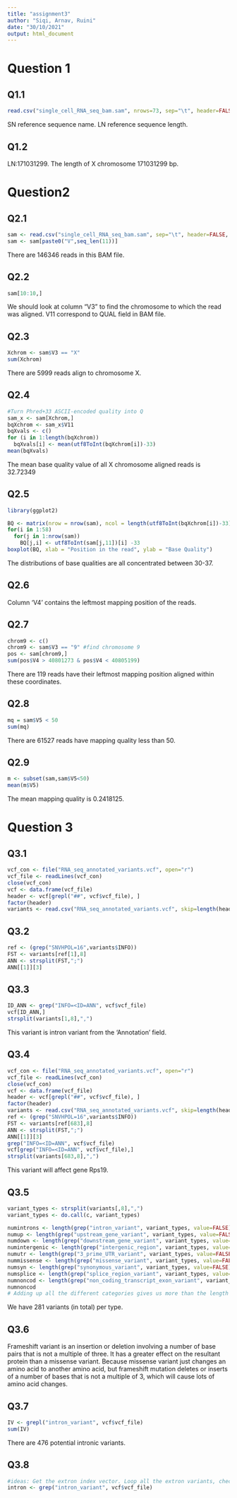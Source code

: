 ---
title: "assignment3"
author: "Siqi, Arnav, Ruini"
date: "30/10/2021"
output: html_document
---

# Question 1
## Q1.1 

```{r}
read.csv("single_cell_RNA_seq_bam.sam", nrows=73, sep="\t", header=FALSE, fill=TRUE)
```
SN reference sequence name. 
LN reference sequence length. 

## Q1.2
LN:171031299. The length of X chromosome 171031299 bp. 


# Question2

## Q2.1
```{r}
sam <- read.csv("single_cell_RNA_seq_bam.sam", sep="\t", header=FALSE, comment.char="@", col.names = paste0("V",seq_len(30)), fill=TRUE)
sam <- sam[paste0("V",seq_len(11))]
```
There are 146346 reads in this BAM file.

## Q2.2
```{r}
sam[10:10,]
```
We should look at column "V3" to find the chromosome to which the read was aligned. 
V11 correspond to QUAL field in BAM file. 

## Q2.3
```{r Xchrom}
Xchrom <- sam$V3 == "X"
sum(Xchrom)

```
There are 5999 reads align to chromosome X.

## Q2.4
```{r} 
#Turn Phred+33 ASCII‐encoded quality into Q
sam_x <- sam[Xchrom,]
bqXchrom <- sam_x$V11
bqXvals <- c()
for (i in 1:length(bqXchrom))
  bqXvals[i] <- mean(utf8ToInt(bqXchrom[i])-33)
mean(bqXvals)
```
The mean base quality value of all X chromosome aligned reads is 32.72349


## Q2.5
```{r}
library(ggplot2)

BQ <- matrix(nrow = nrow(sam), ncol = length(utf8ToInt(bqXchrom[i])-33)) #rows = reads, ncol = 58
for(i in 1:58)
  for(j in 1:nrow(sam))
    BQ[j,i] <- utf8ToInt(sam[j,11])[i] -33
boxplot(BQ, xlab = "Position in the read", ylab = "Base Quality")

```
The distributions of base qualities are all concentrated between 30-37. 


## Q2.6
Column 'V4' contains the leftmost mapping position of the reads. 

## Q2.7
```{r}
chrom9 <- c()
chrom9 <- sam$V3 == "9" #find chromosome 9
pos <- sam[chrom9,]
sum(pos$V4 > 40801273 & pos$V4 < 40805199)

```
There are 119 reads have their leftmost mapping position aligned within these coordinates.

## Q2.8
```{r}
mq = sam$V5 < 50
sum(mq)
```
There are 61527 reads have mapping quality less than 50.

## Q2.9
```{r}
m <- subset(sam,sam$V5<50)
mean(m$V5)
```
The mean mapping quality is 0.2418125. 


# Question 3

## Q3.1
```{r}
vcf_con <- file("RNA_seq_annotated_variants.vcf", open="r")
vcf_file <- readLines(vcf_con)
close(vcf_con)
vcf <- data.frame(vcf_file)
header <- vcf[grepl("##", vcf$vcf_file), ]
factor(header)
variants <- read.csv("RNA_seq_annotated_variants.vcf", skip=length(header), header=TRUE, sep="\t")
```

## Q3.2
```{r}
ref <- (grep("SNVHPOL=16",variants$INFO)) 
FST <- variants[ref[1],8]
ANN <- strsplit(FST,";")
ANN[[1]][3]
```

## Q3.3
```{r}
ID_ANN <- grep("INFO=<ID=ANN", vcf$vcf_file)
vcf[ID_ANN,]
strsplit(variants[1,8],",") 
```
This variant is intron variant from the ‘Annotation’ field.

## Q3.4
```{r}
vcf_con <- file("RNA_seq_annotated_variants.vcf", open="r")
vcf_file <- readLines(vcf_con)
close(vcf_con)
vcf <- data.frame(vcf_file)
header <- vcf[grepl("##", vcf$vcf_file), ]
factor(header)
variants <- read.csv("RNA_seq_annotated_variants.vcf", skip=length(header), header=TRUE, sep="\t")
ref <- (grep("SNVHPOL=16",variants$INFO)) 
FST <- variants[ref[683],8]
ANN <- strsplit(FST,";")
ANN[[1]][3]
grep("INFO=<ID=ANN", vcf$vcf_file)
vcf[grep("INFO=<ID=ANN", vcf$vcf_file),]
strsplit(variants[683,8],",") 
```
This variant will affect gene Rps19. 

## Q3.5
```{r}
variant_types <- strsplit(variants[,8],",")
variant_types <- do.call(c, variant_types)

numintrons <- length(grep("intron_variant", variant_types, value=FALSE))
numup <- length(grep("upstream_gene_variant", variant_types, value=FALSE))
numdown <- length(grep("downstream_gene_variant", variant_types, value=FALSE))
numintergenic <- length(grep("intergenic_region", variant_types, value=FALSE))
numutr <- length(grep("3_prime_UTR_variant", variant_types, value=FALSE))
nummissense <- length(grep("missense_variant", variant_types, value=FALSE))
numsyn <- length(grep("synonymous_variant", variant_types, value=FALSE))
numsplice <- length(grep("splice_region_variant", variant_types, value=FALSE))
numnoncod <- length(grep("non_coding_transcript_exon_variant", variant_types, value=FALSE))
numnoncod
# Adding up all the different categories gives us more than the length of variant_types (4065) because some variants belong to multiple types
```

We have 281 variants (in total) per type. 

## Q3.6
Frameshift variant is an insertion or deletion involving a number of base pairs that is not a multiple of three. It has a greater effect on the resultant protein than a missense variant. Because missense variant just changes an amino acid to another amino acid, but frameshift mutation deletes or inserts of a number of bases that is not a multiple of 3, which will cause lots of amino acid changes.


## Q3.7

```{r}
IV <- grepl("intron_variant", vcf$vcf_file)
sum(IV)

```
There are 476 potential intronic variants. 


## Q3.8
```{r}
#ideas: Get the extron index vector. Loop all the extron variants, check if its annotation has HIGH/MODERATE, record the gene name of it. Unique the names and list them. 
intron <- grep("intron_variant", vcf$vcf_file)


```

